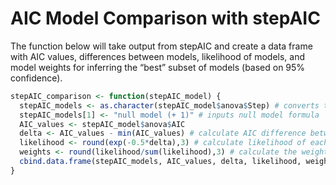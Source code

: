 AIC Model Comparison with stepAIC
=================================

The function below will take output from stepAIC and create a data frame with AIC values, differences between models, likelihood of models, and model weights for inferring the "best" subset of models (based on 95% confidence).

```r
stepAIC_comparison <- function(stepAIC_model) {
  stepAIC_models <- as.character(stepAIC_model$anova$Step) # converts to character
  stepAIC_models[1] <- "null model (+ 1)" # inputs null model formula
  AIC_values <- stepAIC_model$anova$AIC
  delta <- AIC_values - min(AIC_values) # calculate AIC difference between models
  likelihood <- round(exp(-0.5*delta),3) # calculate likelihood of each model
  weights <- round(likelihood/sum(likelihood),3) # calculate the weight of each model
  cbind.data.frame(stepAIC_models, AIC_values, delta, likelihood, weights)
}
```


